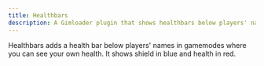 ```yaml
---
title: Healthbars
description: A Gimloader plugin that shows healthbars below players' names
---
```



Healthbars adds a health bar below players' names in gamemodes where you can see your own health. It shows shield in blue and health in red.

<ButtonInstall client:only="svelte" name="Healthbars" url="https://raw.githubusercontent.com/Gimloader/client-plugins/main/plugins/Healthbars.js" />